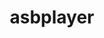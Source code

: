 ---
title: asbplayer
description: asbplayer is an in-browser video player that allows you to watch videos with Japanese subtitles and sentence mine.
image: './asbplayer-images/cover.png'
imageAlt: asbplayer
--- 